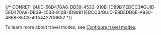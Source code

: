 

{/* CONREF: GUID-56D470A8-DB39-4533-910B-1D89B11EDCC3#GUID-56D470A8-DB39-4533-910B-1D89B11EDCC3/GUID-E8DEDD6E-A930-48E6-85C3-40A4427C6B52  */}

To learn more about travel modes, see [Configure travel modes](https://enterprise.arcgis.com/en/portal/latest/administer/windows/travel-modes.htm).
